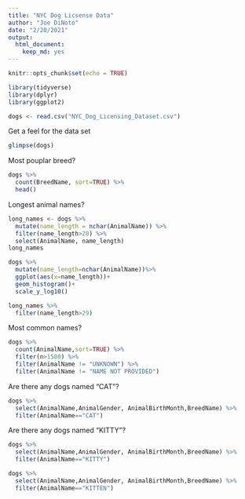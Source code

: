 ```yaml
---
title: "NYC Dog Licsense Data"
author: "Joe DiNoto"
date: "2/20/2021"
output: 
  html_document: 
    keep_md: yes
---
```


```r
knitr::opts_chunk$set(echo = TRUE)
```

```r
library(tidyverse)
library(dplyr)
library(ggplot2)
```

```r
dogs <- read.csv("NYC_Dog_Licensing_Dataset.csv")
```

Get a feel for the data set
```r
glimpse(dogs)
```

Most pouplar breed?

```r
dogs %>%
  count(BreedName, sort=TRUE) %>%
  head()
```

Longest animal names?
```r
long_names <- dogs %>%
  mutate(name_length = nchar(AnimalName)) %>%
  filter(name_length>20) %>%
  select(AnimalName, name_length)
long_names
```

```r
dogs %>%
  mutate(name_length=nchar(AnimalName))%>%
  ggplot(aes(x=name_length))+
  geom_histogram()+
  scale_y_log10()
```

```r
long_names %>%
  filter(name_length>29)
```

Most common names?

```r
dogs %>%
  count(AnimalName,sort=TRUE) %>%
  filter(n>1500) %>%
  filter(AnimalName != "UNKNOWN") %>%
  filter(AnimalName != "NAME NOT PROVIDED")
```

Are there any dogs named "CAT"?
```r
dogs %>%
  select(AnimalName,AnimalGender, AnimalBirthMonth,BreedName) %>%
  filter(AnimalName=="CAT")
```
Are there any dogs named "KITTY"?
```r
dogs %>%
  select(AnimalName,AnimalGender, AnimalBirthMonth,BreedName) %>%
  filter(AnimalName=="KITTY")
```
```r
dogs %>%
  select(AnimalName,AnimalGender, AnimalBirthMonth,BreedName) %>%
  filter(AnimalName=="KITTEN")
```

